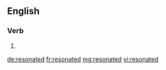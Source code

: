 ==English==

===Verb===
{{head|en|verb form}}

# {{en-past of|resonate}}

[[de:resonated]]
[[fr:resonated]]
[[mg:resonated]]
[[vi:resonated]]